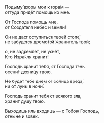 Подыму́ взоры мои к гора́м —  
оттуда придёт помощь ко мне.

От Господа помощь мне,  
от Создателя небес и земли!

Он не даст оступиться твоей стопе́,  
не забудется дремо́той Хранитель твой;

о, не задремлет, не уснёт,  
Кто Изра́иля хранит!

Господь хранит тебя, от Господа тень  
осени́т десни́цу твою.

Не будет тебе днём от солнца вреда́,  
ни от луны в ночи́.

Господь хранит тебя от всякого зла,  
хранит душу твою.

Выходишь иль входишь — с Тобою Господь,  
отныне и вовек.
